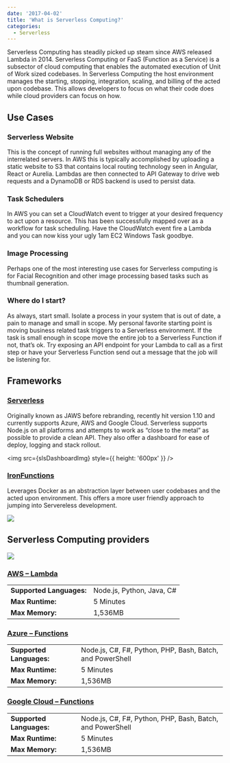 ```yaml
---
date: '2017-04-02'
title: 'What is Serverless Computing?'
categories:
  - Serverless
---
```



Serverless Computing has steadily picked up steam since AWS released Lambda in 2014.
Serverless Computing or FaaS (Function as a Service) is a subsector of cloud computing that
enables the automated execution of Unit of Work sized codebases. In Serverless Computing the host
environment manages the starting, stopping, integration, scaling, and billing of the acted upon codebase.
This allows developers to focus on what their code does while cloud providers can focus on how.

## Use Cases

### Serverless Website

This is the concept of running full websites without managing any of the interrelated servers.
In AWS this is typically accomplished by uploading a static website to S3 that contains local routing
technology seen in Angular, React or Aurelia. Lambdas are then connected to API Gateway to drive web requests
and a DynamoDB or RDS backend is used to persist data.

### Task Schedulers

In AWS you can set a CloudWatch event to trigger at your desired frequency to act upon a resource. This has
been successfully mapped over as a workflow for task scheduling. Have the CloudWatch event fire a Lambda and
you can now kiss your ugly 1am EC2 Windows Task goodbye.

### Image Processing

Perhaps one of the most interesting use cases for Serverless computing is for Facial Recognition and other
image processing based tasks such as thumbnail generation.

### Where do I start?

As always, start small. Isolate a process in your system that is out of date, a pain to manage and small in
scope. My personal favorite starting point is moving business related task triggers to a Serverless environment.
If the task is small enough in scope move the entire job to a Serverless Function if not, that’s ok. Try exposing
an API endpoint for your Lambda to call as a first step or have your Serverless Function send out a message that
the job will be listening for.

## Frameworks

### [Serverless](https://serverless.com/)

Originally known as JAWS before rebranding, recently hit version 1.10 and currently supports Azure, AWS and
Google Cloud. Serverless supports Node.js on all platforms and attempts to work as “close to the metal” as
possible to provide a clean API. They also offer a dashboard for ease of deploy, logging and stack rollout.

<img src={slsDashboardImg} style={{ height: '600px' }} />

### [IronFunctions](https://www.iron.io/)

Leverages Docker as an abstraction layer between user codebases and the acted upon environment. This offers
a more user friendly approach to jumping into Servereless development.

![](./assets/iron-io-platform.png)

## Serverless Computing providers

![](./assets/serverless-providers.jpg)

### [AWS – Lambda](https://aws.amazon.com/lambda/)

|                          |                           |
| ------------------------ | ------------------------- |
| **Supported Languages:** | Node.js, Python, Java, C# |
| **Max Runtime:**         | 5 Minutes                 |
| **Max Memory:**          | 1,536MB                   |

### [Azure – Functions](https://azure.microsoft.com/en-us/services/functions/)

|                          |                                                           |
| ------------------------ | --------------------------------------------------------- |
| **Supported Languages:** | Node.js, C#, F#, Python, PHP, Bash, Batch, and PowerShell |
| **Max Runtime:**         | 5 Minutes                                                 |
| **Max Memory:**          | 1,536MB                                                   |

### [Google Cloud – Functions](https://cloud.google.com/functions/)

|                          |                                                           |
| ------------------------ | --------------------------------------------------------- |
| **Supported Languages:** | Node.js, C#, F#, Python, PHP, Bash, Batch, and PowerShell |
| **Max Runtime:**         | 5 Minutes                                                 |
| **Max Memory:**          | 1,536MB                                                   |
